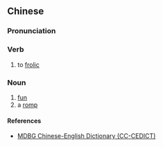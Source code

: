 {{also|嬉戏}}
==Chinese==
{{zh-forms|s=嬉戏}}

===Pronunciation===
{{zh-pron
|m=xīxì
|c=hei1 hei3
|mn=qz,xm,zz:hi-hì
|cat=v,n
}}

===Verb===
{{zh-verb}}

# to [[frolic]]

===Noun===
{{zh-noun}}

# [[fun]]
# a [[romp]]

====References====
* [http://www.mdbg.net/chindict/chindict.php?page=worddict&wdrst=1&wdqtm=0&wdqcham=1&wdqt=%E5%AC%89%E6%88%B2 MDBG Chinese-English Dictionary (CC-CEDICT)]